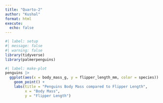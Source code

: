 ```yaml
---
title: "Quarto-2"
author: "Kushal"
format: html
execute: 
  echo: false
---
```


```r
#| label: setup
#| message: false
#| warning: false
library(tidyverse)
library(palmerpenguins)
```

```r
#| label: make-plot
penguins |> 
  ggplot(aes(x = body_mass_g, y = flipper_length_mm, color = species)) +
    geom_point() +
    labs(title = "Penguins Body Mass compared to Flipper Length", 
         x = "Body Mass", 
         y = "Flipper Length")
```

